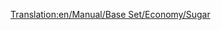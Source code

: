 [[Translation:en/Manual/Base Set/Economy/Sugar]]

{{es/Carga| carga  = Azúcar
| imagen = SugarMine.png
| producida =[[es/Manual/Base Set/Economy/Mina de azúcar|Mina de azúcar]]
| aceptada  =[[es/Manual/Base Set/Economy/Fábrica de dulces|Fábrica de dulces]]
}}